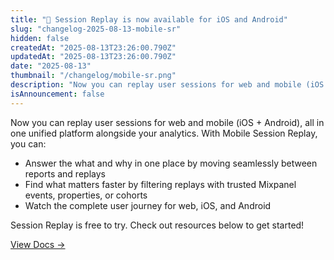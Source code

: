 ```yaml
---
title: "📱 Session Replay is now available for iOS and Android"
slug: "changelog-2025-08-13-mobile-sr"
hidden: false
createdAt: "2025-08-13T23:26:00.790Z"
updatedAt: "2025-08-13T23:26:00.790Z"
date: "2025-08-13"
thumbnail: "/changelog/mobile-sr.png"
description: "Now you can replay user sessions for web and mobile (iOS + Android), all in one unified platform alongside your analytics."
isAnnouncement: false
---
```


<ChangelogPostHeader
  date="2025-08-13"
  image="/changelog/mobile-sr.png"
  title="📱 Session Replay is now available for iOS and Android"
/>

Now you can replay user sessions for web and mobile (iOS + Android), all in one unified platform alongside your analytics. With Mobile Session Replay, you can:

- Answer the what and why in one place by moving seamlessly between reports and replays
- Find what matters faster by filtering replays with trusted Mixpanel events, properties, or cohorts
- Watch the complete user journey for web, iOS, and Android

Session Replay is free to try. Check out resources below to get started!

[View Docs →](https://docs.mixpanel.com/docs/session-replay/implement-session-replay)
